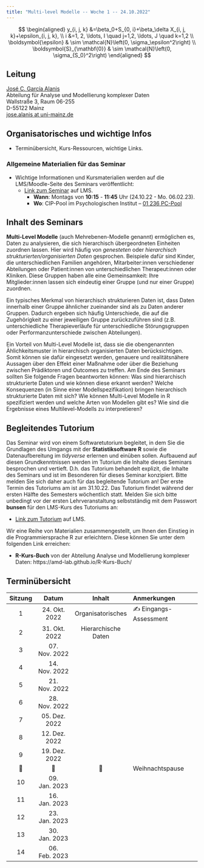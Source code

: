 ```yaml
---
title: "Multi-level Modelle -- Woche 1 -- 24.10.2022"
---
```


$$
\begin{aligned}
y_{i, j, k} &=\beta_0+S_{0, i}+\beta_\delta X_{i, j, k}+\epsilon_{i, j, k}, \\
i &=1, 2, \ldots, I \quad j=1,2, \ldots, J \quad k=1,2 \\
\boldsymbol{\epsilon} & \sim \mathcal{N}\left(0, \sigma_\epsilon^2\right) \\
\boldsymbol{S}_{\mathbf{0}} & \sim \mathcal{N}\left(0, \sigma_{S_0}^2\right)
\end{aligned}
$$

## Leitung

[José C. García Alanis](https://methoden.amd.psychologie.uni-mainz.de/jose-c-garcia-alanis/)\
Abteilung für Analyse und Modellierung komplexer Daten\
Wallstraße 3, Raum 06-255\
D-55122 Mainz\
[jose.alanis at uni-mainz.de](jose.alanis@uni-mainz.de)\

## Organisatorisches und wichtige Infos
- Terminübersicht, Kurs-Ressourcen, wichtige Links.

### Allgemeine Materialien für das Seminar
- Wichtige Informationen und Kursmaterialien werden auf die LMS/Moodle-Seite des Seminars veröffentlicht:
  - [Link zum Seminar](https://lms.uni-mainz.de/moodle/course/view.php?id=71232) auf LMS.
    - **Wann**: Montags von **10:15** - **11:45** Uhr (24.10.22 - Mo. 06.02.23).
    - **Wo**: CIP-Pool im Psychologischen Institut -- [01 236 PC-Pool](https://jogustine.uni-mainz.de/scripts/mgrqispi.dll?APPNAME=CampusNet&PRGNAME=ACTION&ARGUMENTS=-AIOuHkVQ-ZVOjaPFTSfJe0fWlfmTT0A1QeOGKc8ZcN7tBv79jS4wxZtNFDc1yDFR8PiBb0hmkt-mTiTdZ-MGTwvOPNjKCUy5M59I~10o84KsqUzsszoSCI~kitRtJz2dP7MVJphBuVPb8HzLqaLF2VIpq5F0ssgOIbJPvqj6C7Jl-Hns_)

## Inhalt des Seminars

**Multi-Level Modelle** (auch Mehrebenen-Modelle genannt) ermöglichen es, Daten zu analysieren, die sich hierarchisch übergeordneten Einheiten zuordnen lassen. Hier wird häufig von *genesteten* oder *hierarchisch strukturierten/organisierten Daten* gesprochen. Beispiele dafür sind Kinder, die unterschiedlichen Familien angehören, Mitarbeiter:innen verschiedener Abteilungen oder Patient:innen von unterschiedlichen Therapeut:innen oder Kliniken. Diese Gruppen haben alle eine Gemeinsamkeit: Ihre Mitglieder:innen lassen sich eindeutig einer Gruppe (und nur einer Gruppe) zuordnen.

Ein typisches Merkmal von hierarchisch strukturieren Daten ist, dass Daten innerhalb einer Gruppe ähnlicher zueinander sind als zu Daten anderer Gruppen. Dadurch ergeben sich häufig Unterschiede, die auf die Zugehörigkeit zu einer jeweiligen Gruppe zurückzuführen sind (z.B. unterschiedliche Therapieverläufe für unterschiedliche Störungsgruppen oder Performanzunterschiede zwischen Abteilungen).

Ein Vorteil von Multi-Level Modelle ist, dass sie die obengenannten Ählichkeitsmuster in hierarchisch organisierten Daten berücksichtigen. Somit können sie dafür eingesetzt werden, genauere und realitätsnähere Aussagen über den Effekt einer Maßnahme oder über die Beziehung zwischen Prädiktoren und Outcomes zu treffen. Am Ende des Seminars sollten Sie folgende Fragen beantworten können: Was sind hierarchisch strukturierte Daten und wie können diese erkannt werden? Welche Konsequenzen (in Sinne einer Modellspezifikation) bringen hierarchisch strukturierte Daten mit sich? Wie können Multi-Level Modelle in R spezifiziert werden und welche Arten von Modellen gibt es? Wie sind die Ergebnisse eines Multilevel-Modells zu interpretieren?

## Begleitendes Tutorium

Das Seminar wird von einem Softwaretutorium begleitet, in dem Sie die Grundlagen des Umgangs mit der **Statistiksoftware R** sowie die Datenaufbereitung im *tidyverse* erlernen und einüben sollen. Aufbauend auf diesen Grundkenntnissen werden im Tutorium die Inhalte dieses Seminars besprochen und vertieft. D.h. das Tutorium behandelt explizit, die Inhalte des Seminars und ist im Besonderen für dieses Seminar konzipiert. Bitte melden Sie sich daher auch für das begleitende Tutorium an!
Der erste Termin des Tutoriums am ist am 31.10.22. Das Tutorium findet während der ersten Hälfte des Semesters wöchentlich statt. Melden Sie sich bitte unbedingt vor der ersten Lehrveranstaltung selbstständig mit dem Passwort **bunsen** für den LMS-Kurs des Tutoriums an:

- [Link zum Tutorium](https://lms.uni-mainz.de/moodle/user/index.php?id=71758) auf LMS.

Wir eine Reihe von Materialien zusammengestellt, um Ihnen den Einstieg in die Programmiersprache R zur erleichtern. Diese können Sie unter dem folgenden Link erreichen:

- **R-Kurs-Buch** von der Abteilung Analyse und Modellierung komplexer Daten: https://amd-lab.github.io/R-Kurs-Buch/

## Terminübersicht

| Sitzung |     Datum     |      Inhalt         | Anmerkungen                                               |
|:-------:|:-------------:|:-------------------:|:----------------------------------------------------------|
|    1    | 24. Okt. 2022 | Organisatorisches   | ✍️ Eingangs-Assessment                                     |
|    2    | 31. Okt. 2022 | Hierarchische Daten |                                                           |
|    3    | 07. Nov. 2022 |                     |                                                           |
|    4    | 14. Nov. 2022 |                     |                                                           |
|    5    | 21. Nov. 2022 |                     |                                                           |
|    6    | 28. Nov. 2022 |                     |                                                           |
|    7    | 05. Dez. 2022 |                     |                                                           |
|    8    | 12. Dez. 2022 |                     |                                                           |
|    9    | 19. Dez. 2022 |                     |                                                           |
|    🎁   |      🏡        |        🎄           | Weihnachtspause                                           |
|   10    | 09. Jan. 2023 |                     |                                                           |
|   11    | 16. Jan. 2023 |                     |                                                           |
|   12    | 23. Jan. 2023 |                     |                                                           |
|   13    | 30. Jan. 2023 |                     |                                                           |
|   14    | 06. Feb. 2023 |                     |                                                           |
